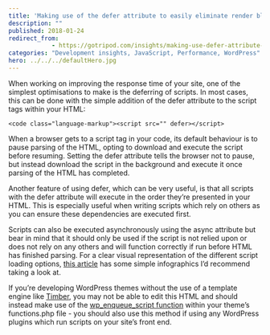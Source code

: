 ```yaml
---
title: 'Making use of the defer attribute to easily eliminate render blocking scripts'
description: ""
published: 2018-01-24
redirect_from: 
            - https://gotripod.com/insights/making-use-defer-attribute-easily-eliminate-render-blocking-scripts/
categories: "Development insights, JavaScript, Performance, WordPress"
hero: ../../../defaultHero.jpg
---
```

When working on improving the response time of your site, one of the simplest optimisations to make is the deferring of scripts. In most cases, this can be done with the simple addition of the defer attribute to the script tags within your HTML:

```
<code class="language-markup"><script src="" defer></script>
```

When a browser gets to a script tag in your code, its default behaviour is to pause parsing of the HTML, opting to download and execute the script before resuming. Setting the defer attribute tells the browser not to pause, but instead download the script in the background and execute it once parsing of the HTML has completed.

Another feature of using defer, which can be very useful, is that all scripts with the defer attribute will execute in the order they’re presented in your HTML. This is especially useful when writing scripts which rely on others as you can ensure these dependencies are executed first.

Scripts can also be executed asynchronously using the async attribute but bear in mind that it should only be used if the script is not relied upon or does not rely on any others and will function correctly if run before HTML has finished parsing. For a clear visual representation of the different script loading options, [this article](http://www.growingwiththeweb.com/2014/02/async-vs-defer-attributes.html) has some simple infographics I’d recommend taking a look at.

If you’re developing WordPress themes without the use of a template engine like [Timber](https://www.upstatement.com/timber/), you may not be able to edit this HTML and should instead make use of the [wp_enqueue_script function](https://developer.wordpress.org/reference/functions/wp_enqueue_script/) within your theme’s functions.php file - you should also use this method if using any WordPress plugins which run scripts on your site’s front end.
